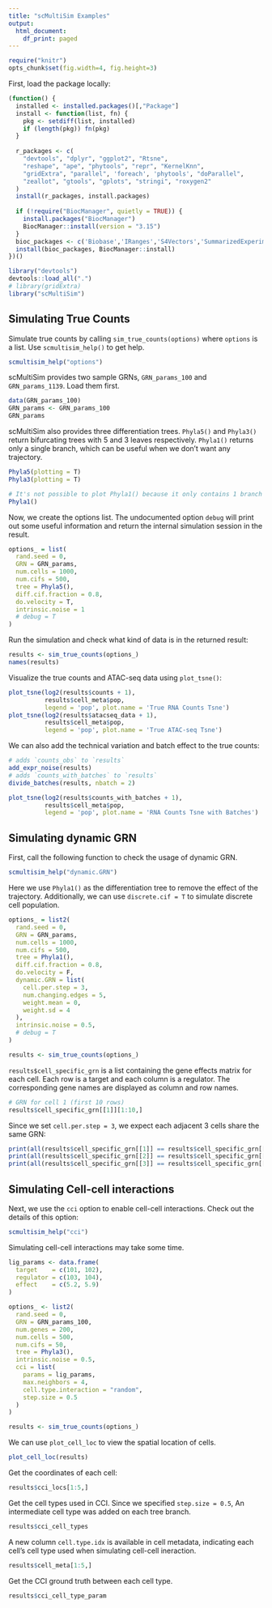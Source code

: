 ```yaml
---
title: "scMultiSim Examples"
output:
  html_document:
    df_print: paged
---
```

```r
require("knitr")
opts_chunk$set(fig.width=4, fig.height=3)
```

First, load the package locally:
```r
(function() {
  installed <- installed.packages()[,"Package"]
  install <- function(list, fn) {
    pkg <- setdiff(list, installed)
    if (length(pkg)) fn(pkg)
  }
  
  r_packages <- c(
    "devtools", "dplyr", "ggplot2", "Rtsne",
    "reshape", "ape", "phytools", "repr", "KernelKnn",
    "gridExtra", "parallel", 'foreach', 'phytools', "doParallel",
    "zeallot", "gtools", "gplots", "stringi", "roxygen2"
  )
  install(r_packages, install.packages)
  
  if (!require("BiocManager", quietly = TRUE)) {
    install.packages("BiocManager")
    BiocManager::install(version = "3.15")
  }
  bioc_packages <- c('Biobase','IRanges','S4Vectors','SummarizedExperiment')
  install(bioc_packages, BiocManager::install)
})()
```

```r
library("devtools")
devtools::load_all(".")
# library(gridExtra)
library("scMultiSim")
```

## Simulating True Counts

Simulate true counts by calling `sim_true_counts(options)` where `options` is a
list. Use `scmultisim_help()` to get help.

```r
scmultisim_help("options")
```

scMultiSim provides two sample GRNs, `GRN_params_100` and `GRN_params_1139`.
Load them first.
```r
data(GRN_params_100)
GRN_params <- GRN_params_100
GRN_params
```

scMultiSim also provides three differentiation trees.
`Phyla5()` and `Phyla3()` return bifurcating trees with 5 and 3 leaves respectively.
`Phyla1()` returns only a single branch, which can be useful when we don't want any trajectory.
```r
Phyla5(plotting = T)
Phyla3(plotting = T)

# It's not possible to plot Phyla1() because it only contains 1 branch connecting two nodes.
Phyla1()
```

Now, we create the options list.
The undocumented option `debug` will print out some useful information and return the internal simulation session in the result.
```r
options_ = list(
  rand.seed = 0,
  GRN = GRN_params,
  num.cells = 1000,
  num.cifs = 500,
  tree = Phyla5(),
  diff.cif.fraction = 0.8,
  do.velocity = T,
  intrinsic.noise = 1
  # debug = T
)
```

Run the simulation and check what kind of data is in the returned result:
```r
results <- sim_true_counts(options_)
names(results)
```

Visualize the true counts and ATAC-seq data using `plot_tsne()`:
```r
plot_tsne(log2(results$counts + 1),
          results$cell_meta$pop,
          legend = 'pop', plot.name = 'True RNA Counts Tsne')
plot_tsne(log2(results$atacseq_data + 1),
          results$cell_meta$pop,
          legend = 'pop', plot.name = 'True ATAC-seq Tsne')
```

We can also add the technical variation and batch effect to the true counts:
```r
# adds `counts_obs` to `results`
add_expr_noise(results)
# adds `counts_with_batches` to `results`
divide_batches(results, nbatch = 2)

plot_tsne(log2(results$counts_with_batches + 1),
          results$cell_meta$pop,
          legend = 'pop', plot.name = 'RNA Counts Tsne with Batches')
```

## Simulating dynamic GRN

First, call the following function to check the usage of dynamic GRN.
```r
scmultisim_help("dynamic.GRN")
```

Here we use `Phyla1()` as the differentiation tree to remove the effect of the trajectory. Additionally, we can use `discrete.cif = T` to simulate discrete cell population.
```r
options_ = list2(
  rand.seed = 0,
  GRN = GRN_params,
  num.cells = 1000,
  num.cifs = 500,
  tree = Phyla1(),
  diff.cif.fraction = 0.8,
  do.velocity = F,
  dynamic.GRN = list(
    cell.per.step = 3,
    num.changing.edges = 5,
    weight.mean = 0,
    weight.sd = 4
  ),
  intrinsic.noise = 0.5,
  # debug = T
)

results <- sim_true_counts(options_)
```

`results$cell_specific_grn` is a list containing the gene effects matrix for each cell. Each row is a target and each column is a regulator. The corresponding gene names are displayed as column and row names.
```r
# GRN for cell 1 (first 10 rows)
results$cell_specific_grn[[1]][1:10,]
```

Since we set `cell.per.step = 3`, we expect each adjacent 3 cells share the same GRN:
```r
print(all(results$cell_specific_grn[[1]] == results$cell_specific_grn[[2]]))
print(all(results$cell_specific_grn[[2]] == results$cell_specific_grn[[3]]))
print(all(results$cell_specific_grn[[3]] == results$cell_specific_grn[[4]]))
```

## Simulating Cell-cell interactions

Next, we use the `cci` option to enable cell-cell interactions.
Check out the details of this option:
```r
scmultisim_help("cci")
```

Simulating cell-cell interactions may take some time.
```r
lig_params <- data.frame(
  target    = c(101, 102),
  regulator = c(103, 104),
  effect    = c(5.2, 5.9)
)

options_ <- list2(
  rand.seed = 0,
  GRN = GRN_params_100,
  num.genes = 200,
  num.cells = 500,
  num.cifs = 50,
  tree = Phyla3(),
  intrinsic.noise = 0.5,
  cci = list(
    params = lig_params,
    max.neighbors = 4,
    cell.type.interaction = "random",
    step.size = 0.5
  )
)

results <- sim_true_counts(options_)
```

We can use `plot_cell_loc` to view the spatial location of cells.
```r
plot_cell_loc(results)
```

Get the coordinates of each cell:
```r
results$cci_locs[1:5,]
```

Get the cell types used in CCI. Since we specified `step.size = 0.5`,
An intermediate cell type was added on each tree branch.
```r
results$cci_cell_types
```

A new column `cell.type.idx` is available in cell metadata, indicating each cell's
cell type used when simulating cell-cell ineraction.
```r
results$cell_meta[1:5,]
```

Get the CCI ground truth between each cell type.
```r
results$cci_cell_type_param
```
